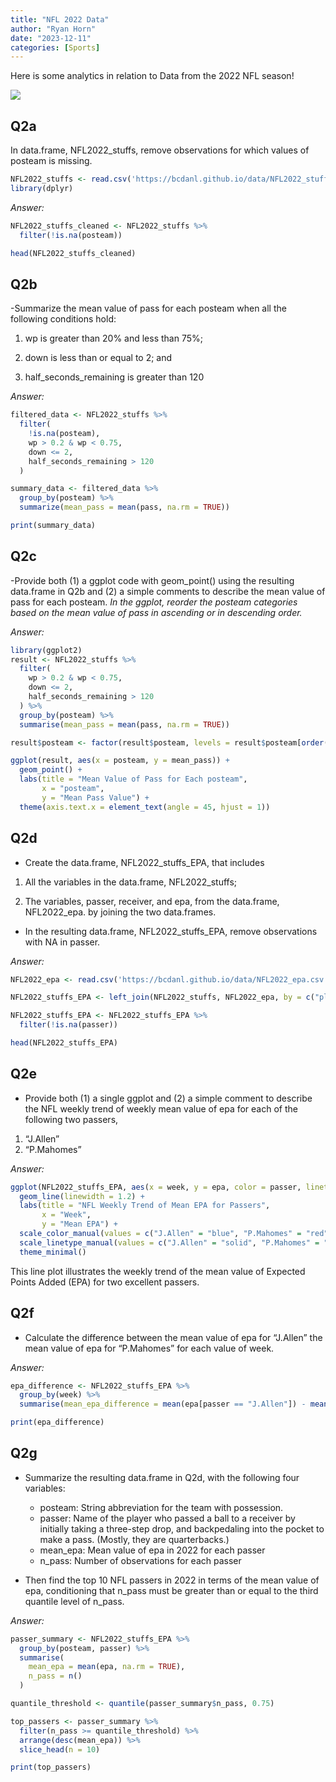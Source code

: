 ```yaml
---
title: "NFL 2022 Data"
author: "Ryan Horn"
date: "2023-12-11"
categories: [Sports]
---
```


Here is some analytics in relation to Data from the 2022 NFL season!

![](NFL image.png)


## Q2a 

In data.frame, NFL2022_stuffs, remove observations for which values of posteam is missing.

```r
NFL2022_stuffs <- read.csv('https://bcdanl.github.io/data/NFL2022_stuffs.csv')
library(dplyr)
```

*Answer:*

```r
NFL2022_stuffs_cleaned <- NFL2022_stuffs %>% 
  filter(!is.na(posteam))

head(NFL2022_stuffs_cleaned)
```

## Q2b

-Summarize the mean value of pass for each posteam when all the following conditions hold:

1. wp is greater than 20% and less than 75%;

2. down is less than or equal to 2; and

3. half_seconds_remaining is greater than 120

*Answer:*

```r

filtered_data <- NFL2022_stuffs %>%
  filter(
    !is.na(posteam),       
    wp > 0.2 & wp < 0.75,   
    down <= 2,              
    half_seconds_remaining > 120  
  )

summary_data <- filtered_data %>%
  group_by(posteam) %>%
  summarize(mean_pass = mean(pass, na.rm = TRUE))

print(summary_data)

```
## Q2c

-Provide both (1) a ggplot code with geom_point() using the resulting data.frame in Q2b and (2) a simple comments to describe the mean value of pass for each posteam.
  *In the ggplot, reorder the posteam categories based on the mean value of pass in ascending or in descending order.*
  
*Answer:*

```r
library(ggplot2)
result <- NFL2022_stuffs %>%
  filter(
    wp > 0.2 & wp < 0.75,
    down <= 2,
    half_seconds_remaining > 120
  ) %>%
  group_by(posteam) %>%
  summarise(mean_pass = mean(pass, na.rm = TRUE))

result$posteam <- factor(result$posteam, levels = result$posteam[order(result$mean_pass)])

ggplot(result, aes(x = posteam, y = mean_pass)) +
  geom_point() +
  labs(title = "Mean Value of Pass for Each posteam",
       x = "posteam",
       y = "Mean Pass Value") +
  theme(axis.text.x = element_text(angle = 45, hjust = 1))

```
## Q2d

- Create the data.frame, NFL2022_stuffs_EPA, that includes

1. All the variables in the data.frame, NFL2022_stuffs;

2. The variables, passer, receiver, and epa, from the data.frame, NFL2022_epa. by joining the two data.frames.

- In the resulting data.frame, NFL2022_stuffs_EPA, remove observations with NA in passer.
  
  
*Answer:*

```r

NFL2022_epa <- read.csv('https://bcdanl.github.io/data/NFL2022_epa.csv')

NFL2022_stuffs_EPA <- left_join(NFL2022_stuffs, NFL2022_epa, by = c("play_id", "game_id", "drive", "posteam"))

NFL2022_stuffs_EPA <- NFL2022_stuffs_EPA %>%
  filter(!is.na(passer))

head(NFL2022_stuffs_EPA)

```

## Q2e

- Provide both (1) a single ggplot and (2) a simple comment to describe the NFL weekly trend of weekly mean value of epa for each of the following two passers,

1. "J.Allen"
2. "P.Mahomes"

*Answer:*

```r

ggplot(NFL2022_stuffs_EPA, aes(x = week, y = epa, color = passer, linetype = passer)) +
  geom_line(linewidth = 1.2) +
  labs(title = "NFL Weekly Trend of Mean EPA for Passers",
       x = "Week",
       y = "Mean EPA") +
  scale_color_manual(values = c("J.Allen" = "blue", "P.Mahomes" = "red")) +
  scale_linetype_manual(values = c("J.Allen" = "solid", "P.Mahomes" = "dashed")) +
  theme_minimal()

```
This line plot illustrates the weekly trend of the mean value of Expected Points Added (EPA) for two excellent passers. 

## Q2f

- Calculate the difference between the mean value of epa for "J.Allen" the mean value of epa for "P.Mahomes" for each value of week.

*Answer:*

```r
epa_difference <- NFL2022_stuffs_EPA %>%
  group_by(week) %>%
  summarise(mean_epa_difference = mean(epa[passer == "J.Allen"]) - mean(epa[passer == "P.Mahomes"]))

print(epa_difference)

```

## Q2g

- Summarize the resulting data.frame in Q2d, with the following four variables:

  - posteam: String abbreviation for the team with possession.
  - passer: Name of the player who passed a ball to a receiver by initially taking a three-step drop, and backpedaling into the pocket to make a pass. (Mostly, they are quarterbacks.)
  - mean_epa: Mean value of epa in 2022 for each passer
  - n_pass: Number of observations for each passer
- Then find the top 10 NFL passers in 2022 in terms of the mean value of epa, conditioning that n_pass must be greater than or equal to the third quantile level of n_pass.

*Answer:*

```r

passer_summary <- NFL2022_stuffs_EPA %>%
  group_by(posteam, passer) %>%
  summarise(
    mean_epa = mean(epa, na.rm = TRUE),
    n_pass = n()
  )

quantile_threshold <- quantile(passer_summary$n_pass, 0.75)

top_passers <- passer_summary %>%
  filter(n_pass >= quantile_threshold) %>%
  arrange(desc(mean_epa)) %>%
  slice_head(n = 10)

print(top_passers)

```

